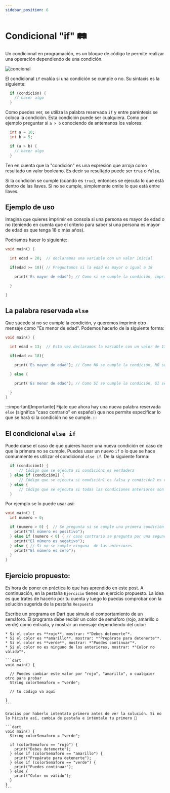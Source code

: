 ```yaml
---
sidebar_position: 6
---
```


# Condicional "if" 🛤️

Un condicional en programación, es un bloque de código te permite realizar una operación dependiendo de una condición. 

![concional](./img/condicional_grande.webp)

El condicional `if` evalúa si una condición se cumple o no. Su sintaxis es la siguiente:

```dart
  if (condición) {
    // hacer algo
  }
```

Como puedes ver, se utiliza la palabra reservada `if` y entre paréntesis se coloca la condición. Esta condición puede ser cualquiera. Como por ejemplo preguntar si `a > b` conociendo de antemanos los valores:

```dart
  int a = 10;
  int b = 5;

  if (a > b) {
    // hacer algo
  }
```

Ten en cuenta que la "condición" es una expresión que arroja como resultado un valor booleano. Es decir su resultado puede ser `true` o `false`.

Si la condición se cumple (cuando es `true`), entonces se ejecuta lo que está dentro de las llaves. Si no se cumple, simplemente omite lo que está entre llaves.

## Ejemplo de uso

Imagina que quieres imprimir en consola si una persona es mayor de edad o no (teniendo en cuenta que el criterio para saber si una persona es mayor de edad es que tenga 18 o más años).

Podríamos hacer lo siguiente:

```dart
void main() {

  int edad = 20;  // declaramos una variable con un valor inicial

  if(edad >= 18){ // Preguntamos si la edad es mayor o igual a 18

    print('Es mayor de edad'); // Como si se cumple la condición, imprimimos el mensaje

  }

}
```

## La palabra reservada `else`

Que sucede si no se cumple la condición, y queremos imprimir otro mensaje como "Es menor de edad". Podemos hacerlo de la siguiente forma:

```dart
void main() {

  int edad = 13;  // Esta vez declaramos la variable con un valor de 13

  if(edad >= 18){ 

    print('Es mayor de edad'); // Como NO se cumple la condición, NO se imprime este mensaje

  } else {

    print('Es menor de edad'); // Como SI se cumple la condición, SI se imprime este mensaje

  }
}
```

:::important[Importante]
Fíjate que ahora hay una nueva palabra reservada `else` (significa "caso contrario" en español) que nos permite especificar lo que se hará si la condición no se cumple.
:::

## El condicional `else if`

Puede darse el caso de que quieres hacer una nueva condición en caso de que la primera no se cumple. Puedes usar un nuevo `if` o lo que se hace comunmente es utilizar el condicional `else if`. De la siguiente forma:

```dart
  if (condición1) {
      // Código que se ejecuta si condición1 es verdadera
  } else if (condición2) {
      // Código que se ejecuta si condición1 es falsa y condición2 es verdadera
  } else {
      // Código que se ejecuta si todas las condiciones anteriores son falsas
  }
```

Por ejemplo se lo puede usar así:

```dart
void main() {
  int numero = 0;

  if (numero > 0) {  // Se pregunta si se cumple una primera condición
    print("El número es positivo");
  } else if (numero < 0) { // caso contrario se pregunta por una segunda condición
    print("El número es negativo");
  } else { // Si no se cumple ninguna  de las anteriores
    print("El número es cero");
  }
}
```

## Ejercicio propuesto:

Es hora de poner en práctica lo que has aprendido en este post. A continuación, en la pestaña `Ejercicio` tienes un ejercicio propuesto. La idea es que trates de hacerlo por tu cuenta y luego lo puedas comprobar con la solución sugerida de la pestaña `Respuesta`

<Tabs>
  <TabItem value="excercise" label="Ejercicio" default>
    Escribe un programa en Dart que simule el comportamiento de un semáforo. El programa debe recibir un color de semáforo (rojo, amarillo o verde) como entrada, y mostrar un mensaje dependiendo del color:

    * Si el color es **rojo**, mostrar: *"Debes detenerte"*.
    * Si el color es **amarillo**, mostrar: *"Prepárate para detenerte"*.
    * Si el color es **verde**, mostrar: *"Puedes continuar"*.
    * Si el color no es ninguno de los anteriores, mostrar: *"Color no válido"*.

    ```dart
    void main() {

      // Puedes cambiar este valor por "rojo", "amarillo", o cualquier otro para probar
      String colorSemaforo = "verde"; 

      // tu código va aquí

    }
    ```
  </TabItem>
  <TabItem value="answer" label="Respuesta">
    
    Gracias por haberlo intentato primero antes de ver la solución. Si no lo hiciste así, cambia de pestaña e inténtalo tu primero 🤭 

    ```dart
    void main() {
      String colorSemaforo = "verde";

      if (colorSemaforo == "rojo") {
        print("Debes detenerte");
      } else if (colorSemaforo == "amarillo") {
        print("Prepárate para detenerte");
      } else if (colorSemaforo == "verde") {
        print("Puedes continuar");
      } else {
        print("Color no válido");
      }
    }
    ```
  </TabItem>
</Tabs>